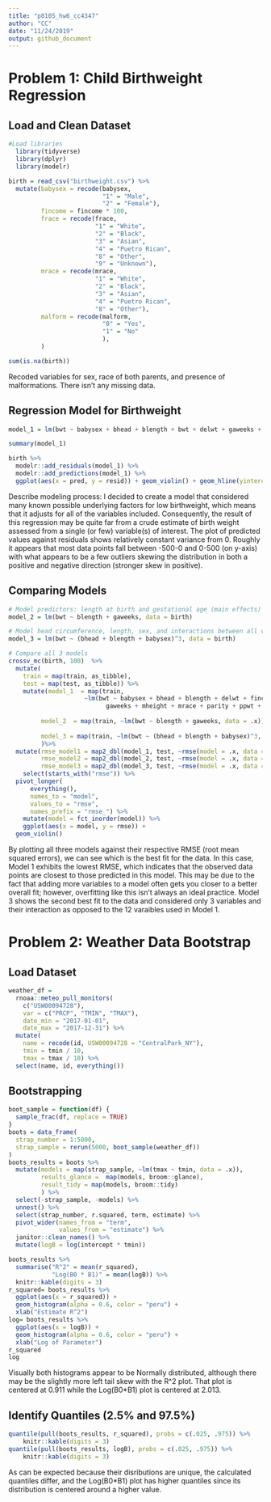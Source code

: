 ```yaml
---
title: "p8105_hw6_cc4347"
author: "CC"
date: "11/24/2019"
output: github_document
---
```



# Problem 1: Child Birthweight Regression

## Load and Clean Dataset
```r
#Load libraries
  library(tidyverse)
  library(dplyr)
  library(modelr)

birth = read_csv("birthweight.csv") %>% 
  mutate(babysex = recode(babysex, 
                          "1" = "Male",
                          "2" = "Female"),
         fincome = fincome * 100,
         frace = recode(frace,
                        "1" = "White",
                        "2" = "Black",
                        "3" = "Asian",
                        "4" = "Puetro Rican",
                        "8" = "Other",
                        "9" = "Unknown"),
         mrace = recode(mrace,
                        "1" = "White",
                        "2" = "Black",
                        "3" = "Asian",
                        "4" = "Puetro Rican",
                        "8" = "Other"),
         malform = recode(malform, 
                          "0" = "Yes",
                          "1" = "No"
                          ),
         ) 

sum(is.na(birth))
```
Recoded variables for sex, race of both parents, and presence of malformations. There isn't any missing data.

## Regression Model for Birthweight
```r
model_1 = lm(bwt ~ babysex + bhead + blength + bwt + delwt + gaweeks + momage + parity + ppbmi + smoken + fincome + mrace, data = birth)

summary(model_1)

birth %>%
  modelr::add_residuals(model_1) %>%
  modelr::add_predictions(model_1) %>%
  ggplot(aes(x = pred, y = resid)) + geom_violin() + geom_hline(yintercept = 0, color = "peru")
```

Describe modeling process: I decided to create a model that considered many known possible underlying factors for low birthweight, which means that it adjusts for all of the variables included. Consequently, the result of this regression may be quite far from a crude estimate of birth weight assessed from a single (or few) variable(s) of interest. The plot of predicted values against residuals shows relatively constant variance from 0. Roughly it appears that most data points fall between -500-0 and 0-500 (on y-axis) with what appears to be a few outliers skewing the distribution in both a positive and negative direction (stronger skew in positive).

## Comparing Models

```r
# Model predictors: length at birth and gestational age (main effects)
model_2 = lm(bwt ~ blength + gaweeks, data = birth)

# Model head circumference, length, sex, and interactions between all variables
model_3 = lm(bwt ~ (bhead + blength + babysex)^3, data = birth)

# Compare all 3 models
crossv_mc(birth, 100)  %>% 
  mutate(
    train = map(train, as_tibble),
    test = map(test, as_tibble)) %>% 
    mutate(model_1  = map(train, 
                     ~lm(bwt ~ babysex + bhead + blength + delwt + fincome + 
                           gaweeks + mheight + mrace + parity + ppwt + smoken, data = .x)),
         
         model_2  = map(train, ~lm(bwt ~ blength + gaweeks, data = .x)),
         
         model_3 = map(train, ~lm(bwt ~ (bhead + blength + babysex)^3, data = .x))
         )%>%
  mutate(rmse_model1 = map2_dbl(model_1, test, ~rmse(model = .x, data = .y)),
         rmse_model2 = map2_dbl(model_2, test, ~rmse(model = .x, data = .y)),
         rmse_model3 = map2_dbl(model_3, test, ~rmse(model = .x, data = .y))) %>%
    select(starts_with("rmse")) %>% 
  pivot_longer(
      everything(),
      names_to = "model", 
      values_to = "rmse",
      names_prefix = "rmse_") %>% 
    mutate(model = fct_inorder(model)) %>% 
    ggplot(aes(x = model, y = rmse)) +
  geom_violin()
```

By plotting all three models against their respective RMSE (root mean squared errors), we can see which is the best fit for the data. In this case, Model 1 exhibits the lowest RMSE, which indicates that the observed data points are closest to those predicted in this model. This may be due to the fact that adding more variables to a model often gets you closer to a better overall fit; however, overfitting like this isn't always an ideal practice. Model 3 shows the second best fit to the data and considered only 3 variables and their interaction as opposed to the 12 varaibles used in Model 1.


# Problem 2: Weather Data Bootstrap

## Load Dataset
```r
weather_df = 
  rnoaa::meteo_pull_monitors(
    c("USW00094728"),
    var = c("PRCP", "TMIN", "TMAX"), 
    date_min = "2017-01-01",
    date_max = "2017-12-31") %>%
  mutate(
    name = recode(id, USW00094728 = "CentralPark_NY"),
    tmin = tmin / 10,
    tmax = tmax / 10) %>%
  select(name, id, everything())
```

## Bootstrapping
```r
boot_sample = function(df) {
  sample_frac(df, replace = TRUE)
}
boots = data_frame(
  strap_number = 1:5000,
  strap_sample = rerun(5000, boot_sample(weather_df))
)
boots_results = boots %>%
  mutate(models = map(strap_sample, ~lm(tmax ~ tmin, data = .x)),
         results_glance =  map(models, broom::glance),
         result_tidy = map(models, broom::tidy)
         ) %>%
  select(-strap_sample, -models) %>%
  unnest() %>%
  select(strap_number, r.squared, term, estimate) %>%
  pivot_wider(names_from = "term",
              values_from = "estimate") %>%
  janitor::clean_names() %>%
  mutate(logB = log(intercept * tmin))

boots_results %>%
  summarise("R^2" = mean(r_squared),
            "Log(B0 * B1)" = mean(logB)) %>%
  knitr::kable(digits = 3)
r_squared= boots_results %>%
  ggplot(aes(x = r_squared)) +
  geom_histogram(alpha = 0.6, color = "peru") +
  xlab("Estimate R^2") 
log= boots_results %>%
  ggplot(aes(x = logB)) +
  geom_histogram(alpha = 0.6, color = "peru") +
  xlab("Log of Parameter")
r_squared
log
```

Visually both histograms appear to be Normally distributed, although there may be the slightly more left tail skew with the R^2 plot. That plot is centered at 0.911 while the Log(B0*B1) plot is centered at 2.013.

## Identify Quantiles (2.5% and 97.5%)
```r
quantile(pull(boots_results, r_squared), probs = c(.025, .975)) %>% 
    knitr::kable(digits = 3)
quantile(pull(boots_results, logB), probs = c(.025, .975)) %>% 
    knitr::kable(digits = 3)
```

As can be expected because their disributions are unique, the calculated quantiles differ, and the Log(B0*B1) plot has higher quantiles since its distribution is centered around a higher value.